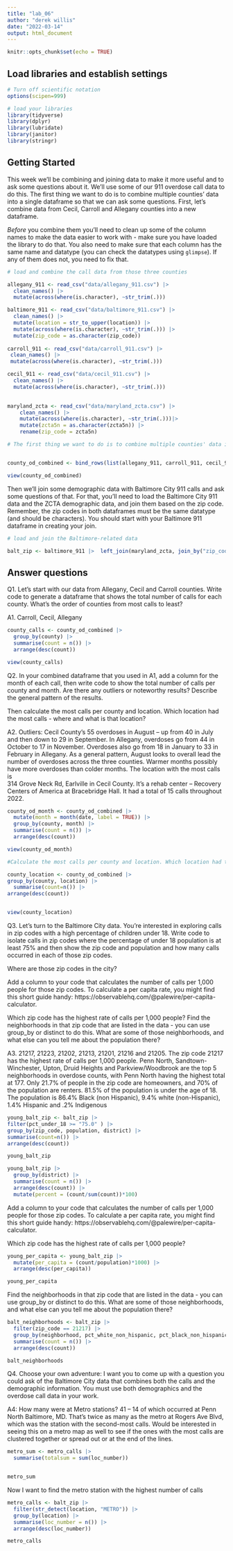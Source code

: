 ```yaml
---
title: "lab_06"
author: "derek willis"
date: "2022-03-14"
output: html_document
---
```


```r
knitr::opts_chunk$set(echo = TRUE)
```

## Load libraries and establish settings

```r
# Turn off scientific notation
options(scipen=999)

# load your libraries
library(tidyverse)
library(dplyr)
library(lubridate)
library(janitor)
library(stringr)
```

## Getting Started

This week we'll be combining and joining data to make it more useful and to ask some questions about it. We'll use some of our 911 overdose call data to do this. The first thing we want to do is to combine multiple counties' data into a single dataframe so that we can ask some questions. First, let's combine data from Cecil, Carroll and Allegany counties into a new dataframe.

*Before* you combine them you'll need to clean up some of the column names to make the data easier to work with - make sure you have loaded the library to do that. You also need to make sure that each column has the same name and datatype (you can check the datatypes using `glimpse`). If any of them does not, you need to fix that.

```r
# load and combine the call data from those three counties

allegany_911 <- read_csv("data/allegany_911.csv") |> 
  clean_names() |> 
  mutate(across(where(is.character), ~str_trim(.)))

baltimore_911 <- read_csv("data/baltimore_911.csv") |> 
  clean_names() |> 
  mutate(location = str_to_upper(location)) |> 
  mutate(across(where(is.character), ~str_trim(.))) |> 
  mutate(zip_code = as.character(zip_code))
  
carroll_911 <- read_csv("data/carroll_911.csv") |> 
 clean_names() |> 
 mutate(across(where(is.character), ~str_trim(.)))

cecil_911 <- read_csv("data/cecil_911.csv") |> 
  clean_names() |> 
  mutate(across(where(is.character), ~str_trim(.)))
  

maryland_zcta <- read_csv("data/maryland_zcta.csv") |>
    clean_names() |> 
    mutate(across(where(is.character), ~str_trim(.)))|>
    mutate(zcta5n = as.character(zcta5n)) |> 
    rename(zip_code = zcta5n)

```

```r
# The first thing we want to do is to combine multiple counties' data into a single dataframe so that we can ask some questions. First, let's combine data from Cecil, Carroll and Allegany counties into a new dataframe.


county_od_combined <- bind_rows(list(allegany_911, carroll_911, cecil_911)) 

view(county_od_combined)


```

Then we'll join some demographic data with Baltimore City 911 calls and ask some questions of that. For that, you'll need to load the Baltimore City 911 data and the ZCTA demographic data, and join them based on the zip code. Remember, the zip codes in both dataframes must be the same datatype (and should be characters). You should start with your Baltimore 911 dataframe in creating your join. 

```r
# load and join the Baltimore-related data

balt_zip <- baltimore_911 |>  left_join(maryland_zcta, join_by("zip_code"))


```

## Answer questions

Q1. Let's start with our data from Allegany, Cecil and Carroll counties. Write code to generate a dataframe that shows the total number of calls for each county. What's the order of counties from most calls to least?

A1. Carroll, Cecil, Allegany

```r
county_calls <- county_od_combined |> 
  group_by(county) |> 
  summarise(count = n()) |> 
  arrange(desc(count))

view(county_calls)

```

Q2. In your combined dataframe that you used in A1, add a column for the month of each call, then write code to show the total number of calls per county and month. Are there any outliers or noteworthy results? Describe the general pattern of the results. 

Then calculate the most calls per county and location. Which location had the most calls - where and what is that location?

A2. Outliers: Cecil County's 55 overdoses in August -- up from 40 in July and then down to 29 in September. In Allegany, overdoses go from 44 in October to 17 in November. Overdoses also go from 18 in January to 33 in February in Allegany. As a general pattern, August looks to overall lead the number of overdoses across the three counties. Warmer months possibly have more overdoses than colder months. The location with the most calls is 	
314 Grove Neck Rd, Earlville in Cecil County. It's a rehab center -- Recovery Centers of America at Bracebridge Hall. It had a total of 15 calls throughout 2022.

```r
county_od_month <- county_od_combined |> 
  mutate(month = month(date, label = TRUE)) |> 
  group_by(county, month) |> 
  summarise(count = n()) |> 
  arrange(desc(count))

view(county_od_month)
```


```r
#Calculate the most calls per county and location. Which location had the most calls - where and what is that location?

county_location <- county_od_combined |> 
group_by(county, location) |> 
  summarise(count=n()) |> 
arrange(desc(count))


view(county_location)
```

Q3. Let's turn to the Baltimore City data. You're interested in exploring calls in zip codes with a high percentage of children under 18. Write code to isolate calls in zip codes where the percentage of under 18 population is at least 75% and then show the zip code and population and how many calls occurred in each of those zip codes. 

Where are those zip codes in the city?

Add a column to your code that calculates the number of calls per 1,000 people for those zip codes. To calculate a per capita rate, you might find this short guide handy: https://observablehq.com/@palewire/per-capita-calculator.

Which zip code has the highest rate of calls per 1,000 people? Find the neighborhoods in that zip code that are listed in the data - you can use group_by or distinct to do this. What are some of those neighborhoods, and what else can you tell me about the population there?

A3. 21217, 21223, 21202, 21213, 21201, 21216 and 21205. The zip code 21217 has the highest rate of calls per 1,000 people. Penn North, Sandtown-Winchester, Upton, Druid Heights and Parkview/Woodbrook are the top 5 neighborhoods in overdose counts, with Penn North having the highest total at 177. Only 21.7% of people in the zip code are homeowners, and 70% of the population are renters. 81.5% of the population is under the age of 18. The population is 86.4% Black (non Hispanic), 9.4% white (non-Hispanic), 1.4% Hispanic and .2% Indigenous

```r
young_balt_zip <- balt_zip |> 
filter(pct_under_18 >= "75.0" ) |> 
group_by(zip_code, population, district) |> 
summarise(count=n()) |> 
arrange(desc(count))

young_balt_zip

```


```r
young_balt_zip |> 
  group_by(district) |> 
  summarise(count = n()) |> 
  arrange(desc(count)) |>
  mutate(percent = (count/sum(count))*100)
```


Add a column to your code that calculates the number of calls per 1,000 people for those zip codes. To calculate a per capita rate, you might find this short guide handy: https://observablehq.com/@palewire/per-capita-calculator.

Which zip code has the highest rate of calls per 1,000 people? 

```r

young_per_capita <- young_balt_zip |> 
  mutate(per_capita = (count/population)*1000) |> 
  arrange(desc(per_capita))

young_per_capita

```
Find the neighborhoods in that zip code that are listed in the data - you can use group_by or distinct to do this. What are some of those neighborhoods, and what else can you tell me about the population there?

```r
balt_neighborhoods <- balt_zip |> 
  filter(zip_code == 21217) |> 
  group_by(neighborhood, pct_white_non_hispanic, pct_black_non_hispanic, pct_native, pct_asian, pct_hawaiian, pct_hispanic, pct_other, pct_pop_65, pct_homeowner, pct_rent, pct_under_18) |> 
  summarise(count = n()) |> 
  arrange(desc(count))

balt_neighborhoods
```
Q4. Choose your own adventure: I want you to come up with a question you could ask of the Baltimore City data that combines both the calls and the demographic information. You must use both demographics and the overdose call data in your work.

A4: How many were at Metro stations? 41 -- 14 of which occurred at Penn North Baltimore, MD. That's twice as many as the metro at Rogers Ave Blvd, which was the station with the second-most calls. Would be interested in seeing this on a metro map as well to see if the ones with the most calls are clustered together or spread out or at the end of the lines.

```r
metro_sum <- metro_calls |> 
  summarise(totalsum = sum(loc_number))


metro_sum
```
Now I want to find the metro station with the highest number of calls
```r
metro_calls <- balt_zip |> 
  filter(str_detect(location, "METRO")) |> 
  group_by(location) |> 
  summarise(loc_number = n()) |> 
  arrange(desc(loc_number))

metro_calls


```


